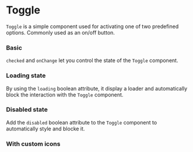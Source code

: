 
# Toggle

`Toggle` is a simple component used for activating one of two predefined options. Commonly used as an on/off button.

### Basic 

`checked` and `onChange` let you control the state of the `Toggle` component.

<Canvas>
    <Story id="components-toggle--basic" />
</Canvas>

### Loading state

By using the `loading` boolean attribute, it display a loader and automatically block the interaction with the `Toggle` component.

<Canvas>
    <Story id="components-toggle--loading" />
</Canvas>

### Disabled state

Add the `disabled` boolean attribute to the `Toggle` component to automatically style and blocke it.

<Canvas>
    <Story id="components-toggle--disabled" />
</Canvas>

### With custom icons

<Canvas>
    <Story id="components-toggle--with-icon" />
</Canvas>

<ArgsTable of={Toggle} />
